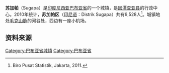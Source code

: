 {{Infobox settlement
|name          = 苏加帕<br>Sugapa
|native_name            =  <!-- for cities whose native name is not in English -->
|nickname               = 
|motto                  = 
|settlement_type= 城镇
|image_skyline          = 
|imagesize              = 
|image_caption          = 
|image_flag             = 
|image_seal             = 
|image_shield           = 
|image_map              = 
|mapsize                = 
|map_caption            = 
|pushpin_map           = Indonesia West Papua
|pushpin_label_position = bottom
|pushpin_map_caption    = 苏加帕在[[巴布亚省|巴布亚省]]的位置
|pushpin_map1           =
|pushpin_label_position1 =
|pushpin_map_caption1    =
|coordinates_display    =
|coordinates_region     =
|subdivision_type       = 国家
|subdivision_name       = {{flag|Indonesia}}
|subdivision_type1      = 省
|subdivision_name1      = [[巴布亚省|巴布亚省]]
|subdivision_type2     =[[县|县]]
|subdivision_name2     =[[因潭查亚县|因潭查亚县]]
|subdivision_type3     =
|subdivision_name3     =
|government_type        = 
|leader_title           = 
|leader_name            = 
|leader_title1          =  <!-- for places with, say, both a mayor and a city manager -->
|leader_name1           = 
|leader_title2          =
|leader_name2           =
|leader_title3          =
|leader_name3           = 
|established_title      =  <!-- Settled -->
|established_date       = 
|established_title2     =  <!-- Incorporated (town) -->
|established_date2      = 
|established_title3     =  <!-- Incorporated (city) -->
|established_date3      = 
|area_magnitude         = 
|area_total_km2             = 
|area_total_sq_mi        = 
|area_land_km2              = 
|area_land_sq_mi         = 
|area_water_km2             = 
|area_water_sq_mi        = 
|area_water_percent     = 
|area_urban_km2             = 
|area_urban_sq_mi        = 
|area_metro_km2             = 
|area_metro_sq_mi        = 
|population_as_of       = 2010
|population_note        = 
|population_total       = 9,528
|population_density_km2     = 
|population_density_sq_mi = 
|population_metro       =
|population_density_metro_km2 =
|population_density_metro_mi2 =
|population_urban       = 
|population_density_urban_km2 =
|population_density_urban_mi2 =
|timezone               = [[印尼东部时间|印尼东部时间]]
|utc_offset             = +9
|timezone_DST           = 
|utc_offset_DST         = 
|latd=3|latm=44|lats=26 |latNS=S
|longd=137|longm=02|longs=29 |longEW=E
|elevation_m            = 
|elevation_ft           = 
|postal_code_type       =  <!-- enter ZIP code, Postcode, Post code, Postal code... -->
|postal_code            = 
|area_code              = 
|website                = 
|footnotes              = 
}}

'''苏加帕'''（Sugapa）是[[印度尼西亚|印度尼西亚]][[巴布亚省|巴布亚省]]的一个城镇，是[[因潭查亚县|因潭查亚县]]的行政中心。2010年统计，'''苏加帕区'''（[[印尼语|印尼语]]：Distrik Sugapa）共有9,528人<ref>Biro Pusat Statistik, Jakarta, 2011.</ref>。城镇地处[[毛克山脉|毛克山脉]]的河谷处，西边有一座小机场。

== 资料来源 ==

<references />

{{地理小作品}}

[[Category:巴布亚省城镇|Category:巴布亚省城镇]]

[[Category:巴布亚省|Category:巴布亚省]]
